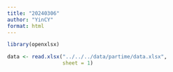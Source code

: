 ```yaml
---
title: "20240306"
author: "YinCY"
format: html
---
```


```r
library(openxlsx)

data <- read.xlsx("../../../data/partime/data.xlsx", 
                  sheet = 1)
```


















